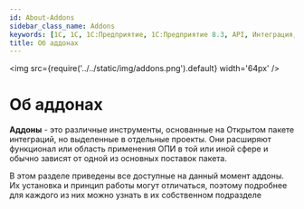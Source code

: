 ---
id: About-Addons
sidebar_class_name: Addons
keywords: [1C, 1С, 1С:Предприятие, 1С:Предприятие 8.3, API, Интеграция, Сервисы, Обмен, OneScript, CLI]
title: Об аддонах
---

<img src={require('../../static/img/addons.png').default} width='64px' />

# Об аддонах

**Аддоны** - это различные инструменты, основанные на Открытом пакете интеграций, но выделенные в отдельные проекты. Они расширяют функционал или область применения ОПИ в той или иной сфере и обычно зависят от одной из основных поставок пакета.

В этом разделе приведены все доступные на данный момент аддоны. Их установка и принцип работы могут отличаться, поэтому подробнее для каждого из них можно узнать в их собственном подразделе